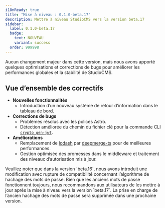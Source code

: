 ```yaml
---
i18nReady: true
title: "Mise à niveau : 0.1.0-beta.17"
description: Mettre à niveau StudioCMS vers la version beta.17
sidebar:
  label: 0.1.0-beta.17
  badge:
    text: NOUVEAU
    variant: success
  order: 999998
---
```



<QuickUpdate />

Aucun changement majeur dans cette version, mais nous avons apporté quelques optimisations et corrections de bugs pour améliorer les performances globales et la stabilité de StudioCMS.

## Vue d’ensemble des correctifs

- **Nouvelles fonctionnalités**
  - Introduction d’un nouveau système de retour d’information dans le tableau de bord.
- **Corrections de bugs**
  - Problèmes résolus avec les polices Astro.
  - Détection améliorée du chemin du fichier clé pour la commande CLI [`crypto gen-jwt`](/fr/how-it-works/cli/#crypto-gen-jwt).
- **Améliorations**
  - Remplacement de [lodash](https://www.npmjs.com/package/lodash) par [deepmerge-ts](https://www.npmjs.com/package/deepmerge-ts) pour de meilleures performances.
  - Gestion optimisée des promesses dans le middleware et traitement des niveaux d’autorisation mis à jour.

<Aside title="À noter">
Veuillez noter que dans la version `beta.16`, nous avons introduit une modification avec rupture de compatibilité concernant l’algorithme de hachage des mots de passe. Bien que les anciens mots de passe fonctionnent toujours, nous recommandons aux utilisateurs de les mettre à jour après la mise à niveau vers la version `beta.17`. La prise en charge de l’ancien hachage des mots de passe sera supprimée dans une prochaine version.
</Aside>
